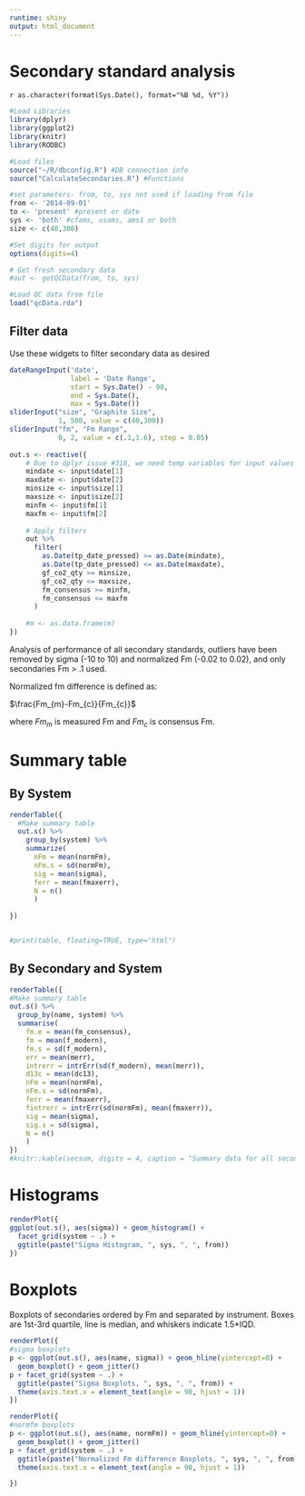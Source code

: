 ```yaml
---
runtime: shiny
output: html_document
---
```



Secondary standard analysis
========================================================

`r as.character(format(Sys.Date(), format="%B %d, %Y"))`



```r

#Load Libraries
library(dplyr)
library(ggplot2)
library(knitr)
library(RODBC)

#Load files
source("~/R/dbconfig.R") #DB connection info
source("CalculateSecondaries.R") #Functions

#set parameters- from, to, sys not used if loading from file
from <- '2014-09-01'
to <- 'present' #present or date
sys <- 'both' #cfams, usams, ams1 or both
size <- c(40,300)

#Set digits for output
options(digits=4)

# Get fresh secondary data
#out <- getQCData(from, to, sys)

#Load QC data from file
load("qcData.rda")
```


## Filter data

Use these widgets to filter secondary data as desired

```r
dateRangeInput('date',
               label = 'Date Range',
               start = Sys.Date() - 90, 
               end = Sys.Date(),
               max = Sys.Date())
sliderInput("size", "Graphite Size",
            1, 500, value = c(40,300))
sliderInput("fm", "Fm Range",
            0, 2, value = c(.1,1.6), step = 0.05)
 
out.s <- reactive({
    # Due to dplyr issue #318, we need temp variables for input values
    mindate <- input$date[1]
    maxdate <- input$date[2]
    minsize <- input$size[1]
    maxsize <- input$size[2]
    minfm <- input$fm[1]
    maxfm <- input$fm[2]
    
    # Apply filters
    out %>%
      filter(
        as.Date(tp_date_pressed) >= as.Date(mindate),
        as.Date(tp_date_pressed) <= as.Date(maxdate),
        gf_co2_qty >= minsize,
        gf_co2_qty <= maxsize,
        fm_consensus >= minfm,
        fm_consensus <= maxfm
      ) 
    
    #m <- as.data.frame(m)
})

```

Analysis of performance of all secondary standards, outliers have been removed by sigma (-10 to 10) and normalized Fm (-0.02 to 0.02), and only secondaries Fm > .1 used.

Normalized fm difference is defined as:

$\frac{Fm_{m}-Fm_{c}}{Fm_{c}}$

where $Fm_{m}$ is measured Fm and $Fm_{c}$ is consensus Fm.


# Summary table

## By System

```r

renderTable({
  #Make summary table
  out.s() %>%
    group_by(system) %>%
    summarize(
      nFm = mean(normFm),
      nFm.s = sd(normFm),
      sig = mean(sigma),
      ferr = mean(fmaxerr),
      N = n()
      )
  
})


#print(table, floating=TRUE, type="html")
```


## By Secondary and System
```r

renderTable({
#Make summary table
out.s() %>% 
  group_by(name, system) %>%
  summarise(
    fm.e = mean(fm_consensus),
    fm = mean(f_modern),
    fm.s = sd(f_modern),
    err = mean(merr),
    intrerr = intrErr(sd(f_modern), mean(merr)),
    d13c = mean(dc13),
    nFm = mean(normFm),
    nFm.s = sd(normFm),
    ferr = mean(fmaxerr),
    fintrerr = intrErr(sd(normFm), mean(fmaxerr)),
    sig = mean(sigma),
    sig.s = sd(sigma),
    N = n()
    )
})
#knitr::kable(secsum, digits = 4, caption = "Summary data for all secondaries")
```


# Histograms

```r
renderPlot({
ggplot(out.s(), aes(sigma)) + geom_histogram() + 
  facet_grid(system ~ .) + 
  ggtitle(paste("Sigma Histogram, ", sys, ", ", from))
})
```


# Boxplots

Boxplots of secondaries ordered by Fm and separated by instrument. Boxes are 1st-3rd quartile, line is median, and whiskers indicate 1.5*IQD. 

```r
renderPlot({
#sigma boxplots
p <- ggplot(out.s(), aes(name, sigma)) + geom_hline(yintercept=0) + 
  geom_boxplot() + geom_jitter()
p + facet_grid(system ~ .) + 
  ggtitle(paste("Sigma Boxplots, ", sys, ", ", from)) +
  theme(axis.text.x = element_text(angle = 90, hjust = 1)) 
})

renderPlot({
#normfm boxplots
p <- ggplot(out.s(), aes(name, normFm)) + geom_hline(yintercept=0) + 
  geom_boxplot() + geom_jitter()
p + facet_grid(system ~ .) + 
  ggtitle(paste("Normalized Fm difference Boxplots, ", sys, ", ", from)) +
  theme(axis.text.x = element_text(angle = 90, hjust = 1)) 

})
```




